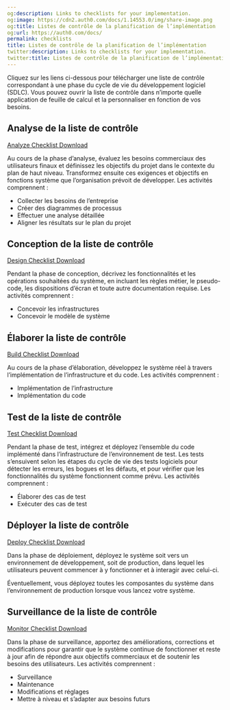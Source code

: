 ```yaml
---
og:description: Links to checklists for your implementation.
og:image: https://cdn2.auth0.com/docs/1.14553.0/img/share-image.png
og:title: Listes de contrôle de la planification de l’implémentation
og:url: https://auth0.com/docs/
permalink: checklists
title: Listes de contrôle de la planification de l’implémentation
twitter:description: Links to checklists for your implementation.
twitter:title: Listes de contrôle de la planification de l’implémentation
---
```


Cliquez sur les liens ci-dessous pour télécharger une liste de contrôle correspondant à une phase du cycle de vie du développement logiciel (SDLC). Vous pouvez ouvrir la liste de contrôle dans n’importe quelle application de feuille de calcul et la personnaliser en fonction de vos besoins.

## Analyse de la liste de contrôle

[Analyze Checklist Download](https://cdn2.auth0.com/docs/media/articles/architecture-scenarios/checklists/Analyze-Checklist.xlsx)

Au cours de la phase d’analyse, évaluez les besoins commerciaux des utilisateurs finaux et définissez les objectifs du projet dans le contexte du plan de haut niveau. Transformez ensuite ces exigences et objectifs en fonctions système que l’organisation prévoit de développer. Les activités comprennent :

* Collecter les besoins de l’entreprise
* Créer des diagrammes de processus
* Effectuer une analyse détaillée
* Aligner les résultats sur le plan du projet

## Conception de la liste de contrôle

[Design Checklist Download](https://cdn2.auth0.com/docs/media/articles/architecture-scenarios/checklists/Design-Checklist.xlsx)

Pendant la phase de conception, décrivez les fonctionnalités et les opérations souhaitées du système, en incluant les règles métier, le pseudo-code, les dispositions d’écran et toute autre documentation requise. Les activités comprennent :

* Concevoir les infrastructures
* Concevoir le modèle de système

## Élaborer la liste de contrôle

[Build Checklist Download](https://cdn2.auth0.com/docs/media/articles/architecture-scenarios/checklists/Build-Checklist.xlsx)

Au cours de la phase d’élaboration, développez le système réel à travers l’implémentation de l’infrastructure et du code. Les activités comprennent :

* Implémentation de l’infrastructure
* Implémentation du code

## Test de la liste de contrôle

[Test Checklist Download](https://cdn2.auth0.com/docs/media/articles/architecture-scenarios/checklists/Test-Checklist.xlsx)

Pendant la phase de test, intégrez et déployez l’ensemble du code implémenté dans l’infrastructure de l’environnement de test. Les tests s’ensuivent selon les étapes du cycle de vie des tests logiciels pour détecter les erreurs, les bogues et les défauts, et pour vérifier que les fonctionnalités du système fonctionnent comme prévu. Les activités comprennent :

* Élaborer des cas de test
* Exécuter des cas de test

## Déployer la liste de contrôle

[Deploy Checklist Download](https://cdn2.auth0.com/docs/media/articles/architecture-scenarios/checklists/Deploy-Checklist.xlsx)

Dans la phase de déploiement, déployez le système soit vers un environnement de développement, soit de production, dans lequel les utilisateurs peuvent commencer à y fonctionner et à interagir avec celui-ci.

Éventuellement, vous déployez toutes les composantes du système dans l’environnement de production lorsque vous lancez votre système.

## Surveillance de la liste de contrôle

[Monitor Checklist Download](https://assets.ctfassets.net/cdy7uua7fh8z/4FYZQXQHknEDkLflShHXBz/d8757810ace0fc9dbabad9b1715d0dbf/Monitor-Checklist.xlsx)

Dans la phase de surveillance, apportez des améliorations, corrections et modifications pour garantir que le système continue de fonctionner et reste à jour afin de répondre aux objectifs commerciaux et de soutenir les besoins des utilisateurs. Les activités comprennent :

* Surveillance
* Maintenance
* Modifications et réglages
* Mettre à niveau et s’adapter aux besoins futurs
